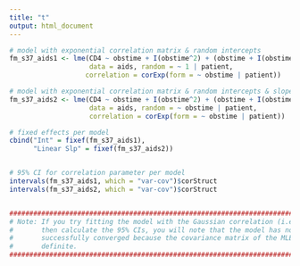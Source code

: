 ```yaml
---
title: "t"
output: html_document
---
```


```r
# model with exponential correlation matrix & random intercepts
fm_s37_aids1 <- lme(CD4 ~ obstime + I(obstime^2) + (obstime + I(obstime^2)):drug, 
                    data = aids, random = ~ 1 | patient, 
                   correlation = corExp(form = ~ obstime | patient))

# model with exponential correlation matrix & random intercepts & slopes
fm_s37_aids2 <- lme(CD4 ~ obstime + I(obstime^2) + (obstime + I(obstime^2)):drug, 
                    data = aids, random = ~ obstime | patient, 
                    correlation = corExp(form = ~ obstime | patient))

# fixed effects per model
cbind("Int" = fixef(fm_s37_aids1), 
      "Linear Slp" = fixef(fm_s37_aids2))


# 95% CI for correlation parameter per model
intervals(fm_s37_aids1, which = "var-cov")$corStruct
intervals(fm_s37_aids2, which = "var-cov")$corStruct


############################################################################################
# Note: If you try fitting the model with the Gaussian correlation (i.e., corGaus()), and  #
#       then calculate the 95% CIs, you will note that the model has not actually          #
#       successfully converged because the covariance matrix of the MLEs is non-positive   # 
#       definite.                                                                          #
############################################################################################
```


